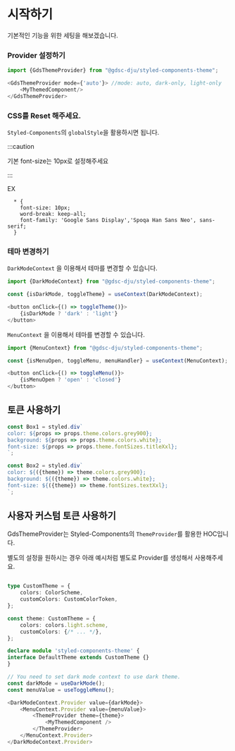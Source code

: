 # 시작하기

기본적인 기능을 위한 세팅을 해보겠습니다.

### Provider 설정하기

```typescript jsx
import {GdsThemeProvider} from "@gdsc-dju/styled-components-theme";

<GdsThemeProvider mode={'auto'}> //mode: auto, dark-only, light-only
    <MyThemedComponent/>
</GdsThemeProvider>
```

### CSS를 Reset 해주세요.

`Styled-Components`의 `globalStyle`을 활용하시면 됩니다.

:::caution

기본 font-size는 10px로 설정해주세요

:::

EX
```
  * {
    font-size: 10px;
    word-break: keep-all;
    font-family: 'Google Sans Display','Spoqa Han Sans Neo', sans-serif;
  }
```


### 테마 변경하기

`DarkModeContext` 을 이용해서 테마를 변경할 수 있습니다.

```typescript jsx
import {DarkModeContext} from "@gdsc-dju/styled-components-theme";

const {isDarkMode, toggleTheme} = useContext(DarkModeContext);

<button onClick={() => toggleTheme()}>
    {isDarkMode ? 'dark' : 'light'}
</button>
```

`MenuContext` 을 이용해서 테마를 변경할 수 있습니다.

```typescript jsx
import {MenuContext} from "@gdsc-dju/styled-components-theme";

const {isMenuOpen, toggleMenu, menuHandler} = useContext(MenuContext);

<button onClick={() => toggleMenu()}>
    {isMenuOpen ? 'open' : 'closed'}
</button>
```

## 토큰 사용하기

```typescript jsx
const Box1 = styled.div`
color: ${props => props.theme.colors.grey900};
background: ${props => props.theme.colors.white};
font-size: ${props => props.theme.fontSizes.titleXxl};
`;

const Box2 = styled.div`
color: ${({theme}) => theme.colors.grey900};
background: ${({theme}) => theme.colors.white};
font-size: ${({theme}) => theme.fontSizes.textXxl};
`;
```

## 사용자 커스텀 토큰 사용하기

GdsThemeProvider는 Styled-Components의 `ThemeProvider`를 활용한 HOC입니다.

별도의 설정을 원하시는 경우 아래 예시처럼 별도로 Provider를 생성해서 사용해주세요.


```typescript jsx

type CustomTheme = {
    colors: ColorScheme,
    customColors: CustomColorToken,
};

const theme: CustomTheme = {
    colors: colors.light.scheme,
    customColors: {/* ... */},
};

declare module 'styled-components-theme' {
interface DefaultTheme extends CustomTheme {}
}

// You need to set dark mode context to use dark theme.
const darkMode = useDarkMode();
const menuValue = useToggleMenu();

<DarkModeContext.Provider value={darkMode}>
    <MenuContext.Provider value={menuValue}>
        <ThemeProvider theme={theme}>
            <MyThemedComponent />
        </ThemeProvider>
    </MenuContext.Provider>
</DarkModeContext.Provider>
```
